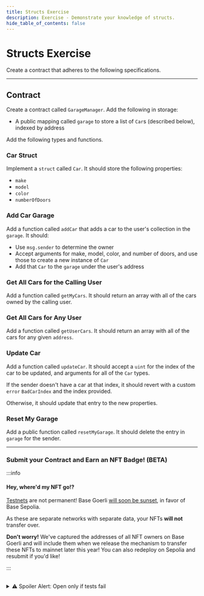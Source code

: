 ```yaml
---
title: Structs Exercise
description: Exercise - Demonstrate your knowledge of structs.
hide_table_of_contents: false
---
```


# Structs Exercise

Create a contract that adheres to the following specifications.

---

## Contract

Create a contract called `GarageManager`. Add the following in storage:

- A public mapping called `garage` to store a list of `Car`s (described below), indexed by address

Add the following types and functions.

### Car Struct

Implement a `struct` called `Car`. It should store the following properties:

- `make`
- `model`
- `color`
- `numberOfDoors`

### Add Car Garage

Add a function called `addCar` that adds a car to the user's collection in the `garage`. It should:

- Use `msg.sender` to determine the owner
- Accept arguments for make, model, color, and number of doors, and use those to create a new instance of `Car`
- Add that `Car` to the `garage` under the user's address

### Get All Cars for the Calling User

Add a function called `getMyCars`. It should return an array with all of the cars owned by the calling user.

### Get All Cars for Any User

Add a function called `getUserCars`. It should return an array with all of the cars for any given `address`.

### Update Car

Add a function called `updateCar`. It should accept a `uint` for the index of the car to be updated, and arguments for all of the `Car` types.

If the sender doesn't have a car at that index, it should revert with a custom `error` `BadCarIndex` and the index provided.

Otherwise, it should update that entry to the new properties.

### Reset My Garage

Add a public function called `resetMyGarage`. It should delete the entry in `garage` for the sender.

---

### Submit your Contract and Earn an NFT Badge! (BETA)

:::info

#### Hey, where'd my NFT go!?

[Testnets](/learn/deployment-to-testnet/test-networks) are not permanent! Base Goerli [will soon be sunset](https://base.mirror.xyz/kkz1-KFdUwl0n23PdyBRtnFewvO48_m-fZNzPMJehM4), in favor of Base Sepolia.

As these are separate networks with separate data, your NFTs **will not** transfer over.

**Don't worry!** We've captured the addresses of all NFT owners on Base Goerli and will include them when we release the mechanism to transfer these NFTs to mainnet later this year! You can also redeploy on Sepolia and resubmit if you'd like!

:::


<CafeUnitTest nftNum={7}/>
  
<br/>
<details>
  <summary>
    ⚠️ Spoiler Alert: Open only if tests fail
  </summary>

Ensure your variable sizes align with their intended use, and consider the nuances of packing in Solidity. Resources: [Solidity - Layout in Storage](https://docs.soliditylang.org/en/v0.8.17/internals/layout_in_storage.html#layout-of-state-variables-in-storage), [Variables in Struct](https://docs.base.org/base-learn/docs/structs/structs-sbs#setting-up-the-struct)

</details>
